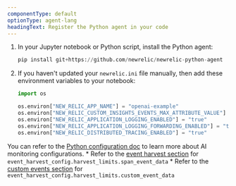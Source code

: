 ```yaml
---
componentType: default
optionType: agent-lang
headingText: Register the Python agent in your code
---
```


1. In your Jupyter notebook or Python script, install the Python agent:

    ```python
    pip install git+https://github.com/newrelic/newrelic-python-agent
    ```

2. If you haven't updated your `newrelic.ini` file manually, then add these environment variables to your notebook:

    ```python
    import os

    os.environ["NEW_RELIC_APP_NAME"] = "openai-example"
    os.environ["NEW_RELIC_CUSTOM_INSIGHTS_EVENTS_MAX_ATTRIBUTE_VALUE"] = "100000"
    os.environ["NEW_RELIC_APPLICATION_LOGGING_ENABLED"] = "true"
    os.environ["NEW_RELIC_APPLICATION_LOGGING_FORWARDING_ENABLED"] = "true"
    os.environ["NEW_RELIC_DISTRIBUTED_TRACING_ENABLED"] = "true"
    ```

You can refer to the [Python configuration doc](/docs/apm/agents/python-agent/configuration/python-agent-configuration/#ai-monitoring) to learn more about AI monitoring configurations.
        * Refer to the [event harvest section](/docs/apm/agents/python-agent/configuration/python-agent-configuration/#harvest-limits-span-event-data) for `event_harvest_config.harvest_limits.span_event_data`
        * Refer to the [custom events section](/docs/apm/agents/python-agent/configuration/python-agent-configuration/#harvest-limits-custom-event-data)  for `event_harvest_config.harvest_limits.custom_event_data`